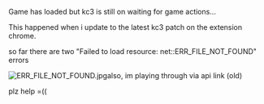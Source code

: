 Game has loaded but kc3 is still on waiting for game actions...

This happened when i update to the latest kc3 patch on the extension chrome.

so far there are two "Failed to load resource: net::ERR_FILE_NOT_FOUND" errors

[[File:ERR_FILE_NOT_FOUND.jpg|thumb]]also, im playing through via api link (old)

plz help =((<ac_metadata title="ERR_FILE_NOT_FOUND"> </ac_metadata>